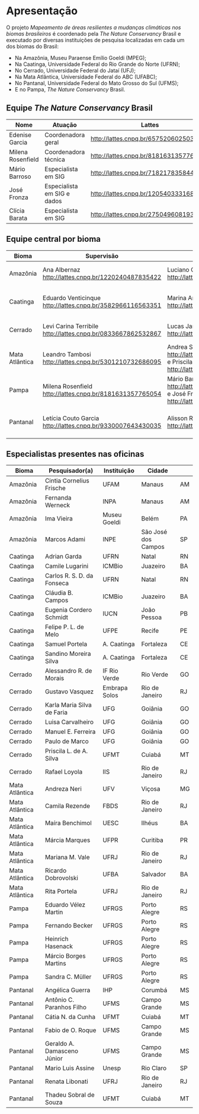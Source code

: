 # Apresentação

O projeto *Mapeamento de áreas resilientes a mudanças climáticas nos biomas brasileiros* é coordenado pela *The Nature Conservancy* Brasil e executado por diversas instituições de pesquisa localizadas em cada um dos biomas do Brasil:

+ Na Amazônia, Museu Paraense Emílio Goeldi (MPEG);
+ Na Caatinga, Universidade Federal do Rio Grande do Norte (UFRN);
+ No Cerrado,  Universidade Federal do Jataí (UFJ);
+ Na Mata Atlântica, Universidade Federal do ABC (UFABC);
+ No Pantanal, Universidade Federal do Mato Grosso do Sul (UFMS);
+ E no Pampa, *The Nature Conservancy* Brasil.


## Equipe *The Nature Conservancy* Brasil
| Nome | Atuação | Lattes |
|--|--|--|
|Edenise Garcia|Coordenadora geral|[http://lattes.cnpq.br/6575206025031796](http://lattes.cnpq.br/6575206025031796)|
|Milena Rosenfield|Coordenadora técnica|[http://lattes.cnpq.br/8181631357765054](http://lattes.cnpq.br/8181631357765054)|
|Mário Barroso|Especialista em  SIG|[http://lattes.cnpq.br/7182178358444899](http://lattes.cnpq.br/7182178358444899)|
|José Fronza|Especialista em SIG e dados|[http://lattes.cnpq.br/1205403331686811](http://lattes.cnpq.br/1205403331686811)|
|Clícia Barata|Especialista em SIG|[http://lattes.cnpq.br/2750496081930336](http://lattes.cnpq.br/2750496081930336)|

## Equipe central por bioma
|Bioma|Supervisão|Equipe|Instituição|
|--|--|--|--|
|Amazônia|Ana Albernaz [http://lattes.cnpq.br/1220240487835422](http://lattes.cnpq.br/1220240487835422)|Luciano Querido [http://lattes.cnpq.br/3123978281728788](http://lattes.cnpq.br/3123978281728788)|Museu Paraense Emílio Goeldi|
|Caatinga|Eduardo Venticinque [http://lattes.cnpq.br/3582966116563351](http://lattes.cnpq.br/3582966116563351)|Marina Antongiovanni [http://lattes.cnpq.br/6734509642838870](http://lattes.cnpq.br/6734509642838870)|Universidade Federal do Rio Grande do Norte|
|Cerrado| Levi Carina Terribile [http://lattes.cnpq.br/0833667862532867](http://lattes.cnpq.br/0833667862532867)|Lucas Jardim [http://lattes.cnpq.br/6537020596919365](http://lattes.cnpq.br/6537020596919365)|Universidade Federal do Jataí|
|Mata Atlântica|Leandro Tambosi [http://lattes.cnpq.br/5301210732686095](http://lattes.cnpq.br/5301210732686095)|Andrea S. Tapia [http://lattes.cnpq.br/8900415459588165](http://lattes.cnpq.br/8900415459588165) e Priscila Silveira [http://lattes.cnpq.br/4707570912229034](http://lattes.cnpq.br/4707570912229034)|Universidade Federal do ABC|
|Pampa|Milena Rosenfield [http://lattes.cnpq.br/8181631357765054](http://lattes.cnpq.br/8181631357765054)|Mário Barroso [http://lattes.cnpq.br/7182178358444899](http://lattes.cnpq.br/7182178358444899) e José Fronza [http://lattes.cnpq.br/1205403331686811](http://lattes.cnpq.br/1205403331686811)|The Nature Conservancy Brasil|
|Pantanal| Letícia Couto Garcia [http://lattes.cnpq.br/9330007643430035](http://lattes.cnpq.br/9330007643430035)| Alisson Ribeiro [http://lattes.cnpq.br/9104693095499880](http://lattes.cnpq.br/9104693095499880)| Universidade Federal do Mato Grosso do Sul|


## Especialistas presentes nas oficinas
 
|Bioma|Pesquisador(a)|Instituição|Cidade|
|--|--|--|--|--|
|Amazônia|Cintia Cornelius Frische|UFAM|Manaus|AM|
|Amazônia|Fernanda Werneck|INPA|Manaus|AM|
|Amazônia|Ima Vieira	|Museu Goeldi	|Belém|PA|
|Amazônia|Marcos Adami|INPE|São José dos Campos|SP|
|Caatinga|Adrian Garda|UFRN|Natal|RN|
|Caatinga|Camile Lugarini|ICMBio|Juazeiro|BA|
|Caatinga|Carlos R. S. D. da Fonseca|UFRN|Natal|RN|
|Caatinga|Cláudia B. Campos|ICMBio|Juazeiro|BA|
|Caatinga|Eugenia Cordero Schmidt|IUCN|João Pessoa|PB|
|Caatinga|Felipe P. L. de Melo|UFPE|Recife|PE|
|Caatinga|Samuel Portela|A. Caatinga|Fortaleza|CE|
|Caatinga|Sandino Moreira Silva|A. Caatinga|Fortaleza|CE|
|Cerrado |Alessandro R. de Morais|IF Rio Verde|Rio Verde|GO|
|Cerrado |Gustavo Vasquez |Embrapa Solos|Rio de Janeiro|RJ|
|Cerrado |Karla Maria Silva de Faria|UFG|Goiânia|GO|
|Cerrado |Luisa Carvalheiro|UFG|Goiânia|GO|
|Cerrado |Manuel E. Ferreira|UFG|Goiânia|GO|
|Cerrado |Paulo de Marco|UFG|Goiânia|GO|
|Cerrado |Priscila L. de A. Silva|UFMT|Cuiabá|MT|
|Cerrado |Rafael Loyola|IIS|Rio de Janeiro|RJ|
|Mata Atlântica|Andreza Neri|UFV|Viçosa|MG|
|Mata Atlântica|Camila Rezende|FBDS|Rio de Janeiro|RJ|
|Mata Atlântica|Maíra Benchimol|UESC|Ilhéus|BA|
|Mata Atlântica|Márcia Marques|UFPR|Curitiba|PR|
|Mata Atlântica|Mariana M. Vale|UFRJ|Rio de Janeiro|RJ|
|Mata Atlântica|Ricardo Dobrovolski	|UFBA|Salvador|BA|
|Mata Atlântica|Rita Portela|UFRJ|Rio de Janeiro|RJ|
|Pampa|Eduardo Vélez Martin	|UFRGS|Porto Alegre|RS|
|Pampa|Fernando Becker|UFRGS|Porto Alegre|RS|
|Pampa|Heinrich Hasenack|UFRGS|Porto Alegre|RS|
|Pampa|Márcio Borges Martins	|UFRGS|Porto Alegre|RS|
|Pampa|Sandra C. Müller|UFRGS|Porto Alegre|RS|
|Pantanal|Angélica Guerra|IHP|Corumbá|MS|
|Pantanal|Antônio C. Paranhos Filho|UFMS|Campo Grande|MS|
|Pantanal|Cátia N. da Cunha|UFMT|Cuiabá|MT|
|Pantanal|Fabio de O. Roque|UFMS|Campo Grande|MS|
|Pantanal|Geraldo A. Damasceno Júnior|UFMS|Campo Grande|MS|
|Pantanal|Mario Luis Assine|Unesp|Rio Claro|SP|
|Pantanal|Renata Libonati|UFRJ|Rio de Janeiro|RJ|
|Pantanal|Thadeu Sobral de Souza|UFMT|Cuiabá|MT|
